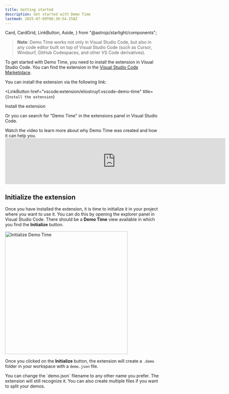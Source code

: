 ```yaml
---
title: Getting started
description: Get started with Demo Time
lastmod: 2025-07-09T08:30:54.258Z
---
```


  Card,
  CardGrid,
  LinkButton,
  Aside,
} from "@astrojs/starlight/components";


> **Note**: Demo Time works not only in Visual Studio Code, but also in any code editor built on top of Visual Studio Code (such as Cursor, Windsurf, GitHub Codespaces, and other VS Code derivatives).

To get started with Demo Time, you need to install the extension in Visual Studio Code. You can find the extension in the [Visual Studio Code Marketplace](https://marketplace.visualstudio.com/items?itemName=eliostruyf.vscode-demo-time).

You can install the extension via the following link:

<LinkButton
  href="vscode:extension/eliostruyf.vscode-demo-time"
  title={`Install the extension`}
>
  Install the extension
</LinkButton>

Or you can search for "Demo Time" in the extensions panel in Visual Studio Code.

<Aside title='Watch the video'>
Watch the video to learn more about why Demo Time was created and how it can help you.

<iframe width="720" class="!h-[400px]" src="https://www.youtube.com/embed/0YlUdvnHd9s?si=IBr8hO5agsVKfRgn" title="YouTube video player" frameborder="0" allow="accelerometer; autoplay; clipboard-write; encrypted-media; gyroscope; picture-in-picture; web-share" referrerpolicy="strict-origin-when-cross-origin" allowfullscreen></iframe>
</Aside>

## Initialize the extension

Once you have installed the extension, it is time to initialize it in your project where you want to use it. You can do this by opening the explorer panel in Visual Studio Code. There should be a **Demo Time** view available in which you find the **Initialize** button.

<Image
  class="mx-auto"
  src={initializeImage}
  alt="Initialize Demo Time"
  width="400"
/>

Once you clicked on the **Initialize** button, the extension will create a `.demo` folder in your workspace with a `demo.json` file.

<Aside type="tip">
  You can change the `demo.json` filename to any other name you prefer. The
  extension will still recognize it. You can also create multiple files if you
  want to split your demos.
</Aside>
